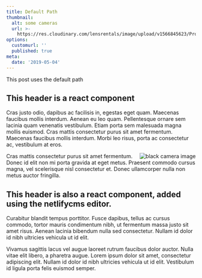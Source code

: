 ```yaml
---
title: Default Path
thumbnail:
  alt: some cameras
  url: >-
    https://res.cloudinary.com/lensrentals/image/upload/v1566845623/Profoto-Comparison-300x200_sgsngw.jpg
options:
  customurl: ''
  published: true
meta:
  date: '2019-05-04'
---
```

This post uses the default path

## This header is a react component

<ApiSelect label="" selected="https://raw.githubusercontent.com/PokeAPI/sprites/master/sprites/pokemon/9.png" />

Cras justo odio, dapibus ac facilisis in, egestas eget quam. Maecenas faucibus mollis interdum. Aenean eu leo quam. Pellentesque ornare sem lacinia quam venenatis vestibulum. Etiam porta sem malesuada magna mollis euismod. Cras mattis consectetur purus sit amet fermentum. Maecenas faucibus mollis interdum. Morbi leo risus, porta ac consectetur ac, vestibulum at eros.

<img src="https://res.cloudinary.com/lensrentals/image/upload/v1566845623/Profoto-Comparison-300x200_sgsngw.jpg" alt="black camera image" title="title should be required: false, not isRequired: False." align="right" small="true" />

Cras mattis consectetur purus sit amet fermentum. Donec id elit non mi porta gravida at eget metus. Praesent commodo cursus magna, vel scelerisque nisl consectetur et. Donec ullamcorper nulla non metus auctor fringilla.

## This header is also a react component, added using the netlifycms editor.

<ApiSelect label="undefined" selected="https://raw.githubusercontent.com/PokeAPI/sprites/master/sprites/pokemon/3.png" />

Curabitur blandit tempus porttitor. Fusce dapibus, tellus ac cursus commodo, tortor mauris condimentum nibh, ut fermentum massa justo sit amet risus. Aenean lacinia bibendum nulla sed consectetur. Nullam id dolor id nibh ultricies vehicula ut id elit.

Vivamus sagittis lacus vel augue laoreet rutrum faucibus dolor auctor. Nulla vitae elit libero, a pharetra augue. Lorem ipsum dolor sit amet, consectetur adipiscing elit. Nullam id dolor id nibh ultricies vehicula ut id elit. Vestibulum id ligula porta felis euismod semper.

<ApiSelect label="undefined" selected="https://raw.githubusercontent.com/PokeAPI/sprites/master/sprites/pokemon/6.png" />
